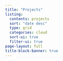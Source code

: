 ```yaml
---
title: "Projects"
listing:
  contents: projects
  sort: "date desc"
  type: grid
  categories: cloud
  sort-ui: true
  filter-ui: true
page-layout: full
title-block-banner: true
---
```

